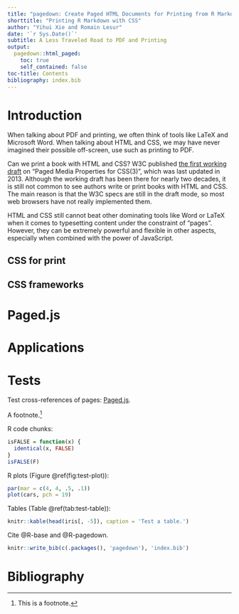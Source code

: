 ```yaml
---
title: "pagedown: Create Paged HTML Documents for Printing from R Markdown"
shorttitle: "Printing R Markdown with CSS"
author: "Yihui Xie and Romain Lesur"
date: '`r Sys.Date()`'
subtitle: A Less Traveled Road to PDF and Printing
output:
  pagedown::html_paged: 
    toc: true
    self_contained: false
toc-title: Contents
bibliography: index.bib
---
```


# Introduction

When talking about PDF and printing, we often think of tools like LaTeX and Microsoft Word. When talking about HTML and CSS, we may have never imagined their possible off-screen, use such as printing to PDF.

Can we print a book with HTML and CSS? W3C published [the first working draft](https://www.w3.org/1999/06/WD-css3-page-19990623) on "Paged Media Properties for CSS(3)", which was last updated in 2013. Although the working draft has been there for nearly two decades, it is still not common to see authors write or print books with HTML and CSS. The main reason is that the W3C specs are still in the draft mode, so most web browsers have not really implemented them.

HTML and CSS still cannot beat other dominating tools like Word or LaTeX when it comes to typesetting content under the constraint of "pages". However, they can be extremely powerful and flexible in other aspects, especially when combined with the power of JavaScript.

## CSS for print

## CSS frameworks

# Paged.js {#pagedjs}

# Applications 

# Tests

Test cross-references of pages: [Paged.js](#pagedjs).

A footnote.^[This is a footnote.]

R code chunks:

```r
isFALSE = function(x) {
  identical(x, FALSE)
}
isFALSE(F)
```

R plots (Figure \@ref(fig:test-plot)):

```r
par(mar = c(4, 4, .5, .1))
plot(cars, pch = 19)
```

Tables (Table \@ref(tab:test-table)):

```r
knitr::kable(head(iris[, -5]), caption = 'Test a table.')
```


Cite @R-base and @R-pagedown.

```r
knitr::write_bib(c(.packages(), 'pagedown'), 'index.bib')
```

# Bibliography {-}
